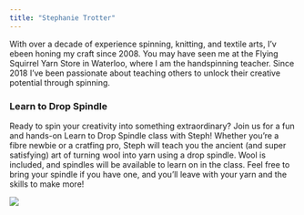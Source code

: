 ```yaml
---
title: "Stephanie Trotter"
---
```


With over a decade of experience spinning, knitting, and textile arts, I'v ebeen honing my craft since 2008. You may have seen me at the Flying Squirrel Yarn Store in Waterloo, where I am the handspinning teacher. Since 2018 I've been passionate about teaching others to unlock their creative potential through spinning.

### Learn to Drop Spindle

Ready to spin your creativity into something extraordinary? Join us for a fun and hands-on Learn to Drop Spindle class with Steph! Whether you're a fibre newbie or a cratfing pro, Steph will teach you the ancient (and super satisfying) art of turning wool into yarn using a drop spindle. Wool is included, and spindles will be available to learn on in the class. Feel free to bring your spindle if you have one, and you'll leave with your yarn and the skills to make more!


![](images/stephanie trotter.jpg)
